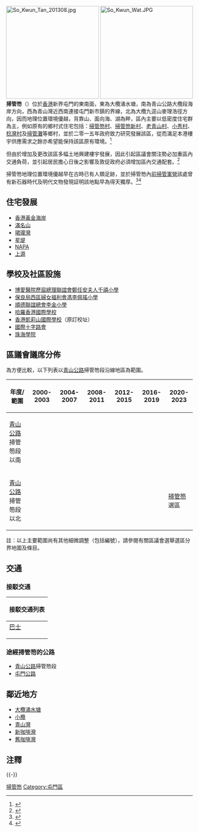 {{不是|掃桿埔|掃管莆}}
{{Infobox settlement
| name = 掃管笏
| official_name = So Kwun Wat
| image_skyline = So Kwun Wat Overview 2019.jpg
| imagesize = 250px
| image_caption = 掃管笏（2019年）
| image_seal = 
| mapsize = 
| map_caption = 掃管笏在香港的位置
| pushpin_map =Hong Kong 
| pushpin_label_position = <!-- the position of the pushpin label: left, right, top, bottom, none -->
| coordinates = {{coord|22|22|35.1869|N|114|0|17.2318|E|region:CN-91_type:city(480000)|display=title,inline}}
| subdivision_type = [[行政區|行政區]]
| subdivision_name = {{flag|Hong Kong}}
| subdivision_type1 = [[地區|地區]]
| subdivision_type2 = [[香港行政區劃|區]]
| subdivision_name1 = [[新界|新界]]
| subdivision_name2 = [[屯門區|屯門區]]
<!-- Area    ------------------------->
| established_title = 
| established_date = 
| seat_type = 
| seat = 
| government_type = 
| leader_title = 
| leader_name = 
| leader_name1 = 
| area_magnitude = 
| area_total_km2 = 
<!-- Population   ------------------>
| population_total = 
| population_as_of = 
| population_density_km2 = 
| population_urban = 
| population = 
| population_blank1 = 
| population_demonym = 
| population_note = 
| postal_code_type = 
| postal_code = 
| area_code = 
| website = 
| footnotes =
| coordinates_region = 
| timezone = [[香港時間|香港時間]]
| utc_offset = +8
}}
[[File:So_Kwun_Tan_201308.jpg|250px]]
[[File:So_Kwun_Wat.JPG|250px]]
'''掃管笏'''（{{lang-en|So Kwun Wat}}）位於[[香港|香港]]新界屯門的東南面，東為大欖涌水塘，南為青山公路大欖段海岸方向，西為青山灣近西南連接屯門新市鎮的界線，北為大欖九逕山麥理浩徑方向，因而地理位置環境優越，背靠山、面向海、湖為畔，區內主要以低密度住宅群為主，例如原有的鄉村式住宅包括：[[掃管笏村|掃管笏村]]、[[掃管笏新村|掃管笏新村]]、[[老青山村|老青山村]]、[[小秀村|小秀村]]、[[稔灣村|稔灣村]]及[[掃管灘|掃管灘]]等鄉村，並於二零一五年政府致力研究發展該區，從而滿足本港樓宇供應需求之餘亦希望能保持該區原有環境。<ref>{{Cite web|title=掃管笏分區計劃大綱草圖獲核准|url=https://www.info.gov.hk/gia/general/201512/11/P201512110389.htm|accessdate=2020-06-02|work=www.info.gov.hk|archive-date=2019-09-01|archive-url=https://web.archive.org/web/20190901100801/https://www.info.gov.hk/gia/general/201512/11/P201512110389.htm|dead-url=no}}</ref>

但由於增加及更改該區多幅土地興建樓宇發展，因此引起區議會關注勢必加重區內交通負荷，並引起居民擔心日後之影響及敦促政府必須增加區內交通配套。<ref>{{Cite web|title=掃管笏綠化地擬建二千伙 - 東方日報|url=https://orientaldaily.on.cc/cnt/news/20141226/00176_056.html|accessdate=2020-06-01|work=orientaldaily.on.cc|archive-date=2019-11-16|archive-url=https://web.archive.org/web/20191116043521/https://orientaldaily.on.cc/cnt/news/20141226/00176_056.html|dead-url=no}}</ref>

掃管笏地理位置環境優越早在古時已有人類足跡，並於掃管笏內[[掃管軍營|前掃管軍營]]該處曾有新石器時代及明代文物發現証明該地點早為得天獨厚。<ref>{{Cite web|title=掃管笏發現新石器時代足蹟|url=https://www.info.gov.hk/gia/general/200005/16/0516078.htm|accessdate=2020-06-02|author=|date=|format=|work=www.info.gov.hk|publisher=|language=|archive-date=2002-02-15|archive-url=https://web.archive.org/web/20020215185659/http://www.info.gov.hk/gia/general/200005/16/0516078.htm|dead-url=no}}</ref><ref>{{Cite web|title=昔日前掃管軍營，今日的豪宅集中地|url=https://www.inmediahk.net/node/1059296b|accessdate=2020-06-02|author=|date=|format=|work=|publisher=|language=|archive-date=2021-03-18|archive-url=https://web.archive.org/web/20210318085748/http://www.inmediahk.net/node/1059296b|dead-url=no}}</ref>

==住宅發展==
*[[香港黃金海岸|香港黃金海岸]]
* [[滿名山|滿名山]]
*[[珺瓏灣|珺瓏灣]]
* [[星堤|星堤]]
*[[NAPA|NAPA]]
*[[上源|上源]]

==學校及社區設施==
*[[博愛醫院歷屆總理聯誼會鄭任安夫人千禧小學|博愛醫院歷屆總理聯誼會鄭任安夫人千禧小學]]
*[[保良局西區婦女福利會馮李佩瑤小學|保良局西區婦女福利會馮李佩瑤小學]]
*[[順德聯誼總會李金小學|順德聯誼總會李金小學]]
*[[哈羅香港國際學校|哈羅香港國際學校]]
*[[香港凱莉山國際學校|香港凱莉山國際學校]]（原訂校址）
*[[國際十字路會|國際十字路會]]
*[[珠海學院|珠海學院]]

==區議會議席分佈==
為方便比較，以下列表以[[青山公路|青山公路]]掃管笏段沿線地區為範圍。

{|class=wikitable
!年度/範圍!!2000-2003!!2004-2007!!2008-2011!!2012-2015!!2016-2019!!2020-2023
|-
|[[青山公路|青山公路]]掃管笏段以南||rowspan=2|{{centre|[[三聖_(選區)|三聖]]選區}}||colspan=5|{{centre|[[三聖_(選區)|三聖]]選區}}
|-
|[[青山公路|青山公路]]掃管笏段以北||colspan=4|{{centre|[[恆福|恆福]]選區}}||[[掃管笏_(選區)|掃管笏]]選區
|}
註：以上主要範圍尚有其他細微調整（包括編號），請參閱有關區議會選舉選區分界地圖及條目。
==交通==
===接駁交通===
{| class="mw-collapsible mw-collapsed wikitable" style="background:white; margin: 0 auto; width: auto;"  
! 接駁交通列表
|-
|
;[[香港巴士|巴士]]
{{港鐵巴士簡單列表|K53}}
{{九龍新界巴士簡單列表|52X_s|61P|252|252X_s|261B_s<!--|261X-->|N252}}
{{過海隧道巴士簡單列表|962E|962S_s|962N}}
{{大嶼山巴士簡單列表|A33}}
|}

===途經掃管笏的公路===
*[[青山公路|青山公路]]掃管笏段
*[[屯門公路|屯門公路]]

==鄰近地方==
*[[大欖涌水塘|大欖涌水塘]]
* [[小欖_(香港)|小欖]]
*[[青山灣|青山灣]]
*[[新咖啡灣|新咖啡灣]]
*[[舊咖啡灣|舊咖啡灣]]

==注釋==
{{reflist|2}}

{{-}}
{{屯門區}}

[[Category:掃管笏|]]
[[Category:屯門區|Category:屯門區]]